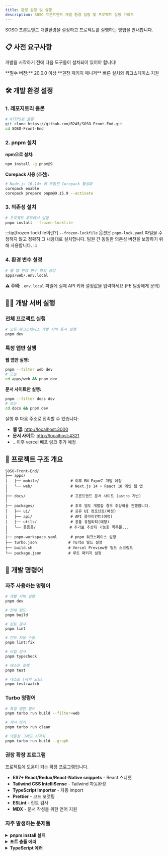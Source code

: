 ```yaml
---
title: 환경 설정 및 실행
description: SOSO 프론트엔드 개발 환경 설정 및 프로젝트 실행 가이드
---
```



SOSO 프론트엔드 개발환경을 설정하고 프로젝트를 실행하는 방법을 안내합니다.

## 📋 사전 요구사항

개발을 시작하기 전에 다음 도구들이 설치되어 있어야 합니다!

<CardGrid>
  <Card title="Node.js 20+" icon="laptop">
    **필수 버전:** 20.0.0 이상 
  </Card>

<Card title="pnpm 9+" icon="setting">
  **권장 패키지 매니저** 빠른 설치와 워크스페이스 지원
</Card>

</CardGrid>

## 🛠️ 개발 환경 설정

### 1. 레포지토리 클론

```bash
# HTTPS로 클론
git clone https://github.com/B2A5/SOSO-Front-End.git
cd SOSO-Front-End
```

### 2. pnpm 설치

**npm으로 설치:**

```bash
npm install -g pnpm@9
```

**Corepack 사용 (추천):**

```bash
# Node.js 16.14+ 에 포함된 Corepack 활성화
corepack enable
corepack prepare pnpm@9.15.9 --activate
```

### 3. 의존성 설치

```bash
# 프로젝트 루트에서 실행
pnpm install --frozen-lockfile
```

:::tip[frozen-lockfile이란?]
`--frozen-lockfile` 옵션은 `pnpm-lock.yaml` 파일을 수정하지 않고 정확히 그 내용대로 설치합니다.
팀원 간 동일한 의존성 버전을 보장하기 위해 사용합니다.
:::

### 4. 환경 변수 설정

```bash
# 웹 앱 환경 변수 파일 생성
apps/web/.env.local
```

<div className="bg-yellow-50 border border-yellow-200 p-4 rounded-lg">
  <strong>⚠️ 주의:</strong> <code>.env.local</code> 파일에 실제 API 키와 설정값을 입력하세요.(FE
  팀장에게 문의)
</div>

## 🏃‍♂️ 개발 서버 실행

### 전체 프로젝트 실행

```bash
# 모든 워크스페이스 개발 서버 동시 실행
pnpm dev
```

### 특정 앱만 실행

**웹 앱만 실행:**

```bash
pnpm --filter web dev
# 또는
cd apps/web && pnpm dev
```

**문서 사이트만 실행:**

```bash
pnpm --filter docs dev
# 또는
cd docs && pnpm dev
```

실행 후 다음 주소로 접속할 수 있습니다:

- **웹 앱**: [http://localhost:3000](http://localhost:3000)
- **문서 사이트**: [http://localhost:4321](http://localhost:4321)
- ...이후 vercel 배포 링크 추가 예정

## 📁 프로젝트 구조 개요

```
SOSO-Front-End/
├── apps/
│   ├── mobile/              # 이후 RN Expo로 개발 예정
│   └── web/                 # Next.js 14 + React 18 메인 웹 앱
│
├── docs/                    # 프론트엔드 문서 사이트 (astro 기반)
│
├── packages/                # 추후 앱도 개발할 경우 추상화를 진행합니다.
│   ├── ui/                  # 공유 UI 컴포넌트(예정)
│   ├── api/                 # API 클라이언트(예정)
│   ├── utils/               # 공통 유틸리티(예정)
│   └── 등등등/               # 추가로 추상화 가능한 목록들...
│
├── pnpm-workspace.yaml      # pnpm 워크스페이스 설정
├── turbo.json              # Turbo 빌드 설정
├── build.sh                # Vercel Preview용 빌드 스크립트
└── package.json            # 루트 패키지 설정
```

## 🧪 개발 명령어

### 자주 사용하는 명령어

```bash
# 개발 서버 실행
pnpm dev

# 전체 빌드
pnpm build

# 린트 검사
pnpm lint

# 린트 자동 수정
pnpm lint:fix

# 타입 검사
pnpm typecheck

# 테스트 실행
pnpm test

# 테스트 (워치 모드)
pnpm test:watch
```

### Turbo 명령어

```bash
# 특정 앱만 빌드
pnpm turbo run build --filter=web

# 캐시 정리
pnpm turbo run clean

# 의존성 그래프 시각화
pnpm turbo run build --graph
```

### 권장 확장 프로그램

프로젝트에 도움이 되는 확장 프로그램입니다.

- **ES7+ React/Redux/React-Native snippets** - React 스니펫
- **Tailwind CSS IntelliSense** - Tailwind 자동완성
- **TypeScript Importer** - 자동 import
- **Prettier** - 코드 포맷팅
- **ESLint** - 린트 검사
- **MDX** - 문서 작성을 위한 언어 지원

### 자주 발생하는 문제들

<details>
<summary><strong>pnpm install 실패</strong></summary>

```bash
# 캐시 정리 후 재설치
pnpm store prune
rm -rf node_modules pnpm-lock.yaml
pnpm install
```

</details>

<details>
<summary><strong>포트 충돌 에러</strong></summary>

```bash
# 다른 포트로 실행
PORT=3001 pnpm dev

# 또는 실행 중인 프로세스 종료
lsof -ti:3000 | xargs kill -9
```

</details>

<details>
<summary><strong>TypeScript 에러</strong></summary>

```bash
# TypeScript 캐시 정리
rm -rf apps/web/.next
pnpm typecheck
```

</details>
